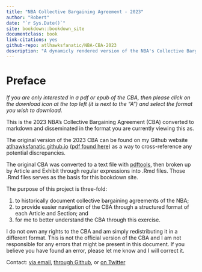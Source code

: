 ```yaml
--- 
title: "NBA Collective Bargaining Agreement - 2023"
author: "Robert"
date: "`r Sys.Date()`"
site: bookdown::bookdown_site
documentclass: book
link-citations: yes
github-repo: atlhawksfanatic/NBA-CBA-2023
description: "A dynamicly rendered version of the NBA's Collective Bargaining Agreement."
---
```


# Preface {-}

*If you are only interested in a pdf or epub of the CBA, then please click on the download icon at the top left (it is next to the "A") and select the format you wish to download.*

This is the 2023 NBA's Collective Bargaining Agreement (CBA) converted to markdown and disseminated in the format you are currently viewing this as.

The original version of the 2023 CBA can be found on my Github website [atlhawksfanatic.github.io](https://atlhawksfanatic.github.io/) ([pdf found here](https://github.com/atlhawksfanatic/atlhawksfanatic.github.io/raw/master/research/CBA/2023-NBA-NBPA-Collective-Bargaining-Agreement.pdf)) as a way to cross-reference any potential discrepancies.

The original CBA was converted to a text file with [pdftools](https://github.com/ropensci/pdftools), then broken up by Article and Exhibit through regular expressions into .Rmd files. Those .Rmd files serves as the basis for this bookdown site. 

The purpose of this project is three-fold:

1. to historically document collective bargaining agreements of the NBA;
2. to provide easier navigation of the CBA through a structured format of each Article and Section; and
3. for me to better understand the CBA through this exercise.

I do not own any rights to the CBA and am simply redistributing it in a different format. This is not the official version of the CBA and I am not responsible for any errors that might be present in this document. If you believe you have found an error, please let me know and I will correct it.

Contact: [via email](atlhawksfanatic@gmail.com), [through Github](https://github.com/atlhawksfanatic), or [on Twitter](https://twitter.com/atlhawksfanatic)